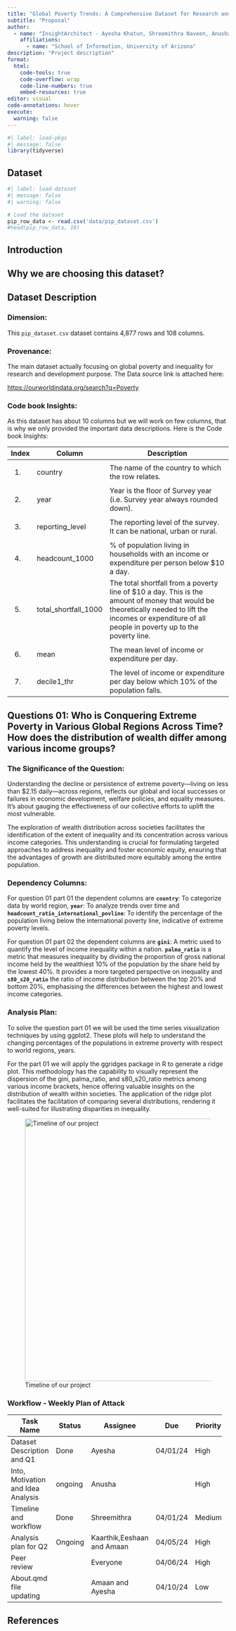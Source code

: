 ```yaml
---
title: "Global Poverty Trends: A Comprehensive Dataset for Research and Development"
subtitle: "Proposal"
author: 
  - name: "InsightArchitect - Ayesha Khatun, Shreemithra Naveen, Anusha Nagaraja,Eeshaan Sourabh Reddy Mummil, Kaarthik Sai Patibandla, Amaan Mulla "
    affiliations:
      - name: "School of Information, University of Arizona"
description: "Project description"
format:
  html:
    code-tools: true
    code-overflow: wrap
    code-line-numbers: true
    embed-resources: true
editor: visual
code-annotations: hover
execute:
  warning: false
---
```


```r
#| label: load-pkgs
#| message: false
library(tidyverse)
```

## Dataset

```r
#| label: load-dataset
#| message: false
#| warning: false

# Load the dataset
pip_row_data <- read.csv('data/pip_dataset.csv')
#head(pip_row_data, 10)
```

## Introduction

## Why we are choosing this dataset?

## Dataset Description

### Dimension:

This `pip_dataset.csv` dataset contains 4,877 rows and 108 columns.

### Provenance:

The main dataset actually focusing on global poverty and inequality for research and development purpose. The Data source link is attached here:

<https://ourworldindata.org/search?q=Poverty>

### Code book Insights:

As this dataset has about 10 columns but we will work on few columns, that is why we only provided the important data descriptions. Here is the Code book Insights:

+--------+----------------------+-----------------------------------------------------------------------------------------------------------------------------------------------------------------------------------------------------------+
| Index  | Column               | Description                                                                                                                                                                                               |
+========+======================+===========================================================================================================================================================================================================+
| 1.     | country              | The name of the country to which the row relates.                                                                                                                                                         |
+--------+----------------------+-----------------------------------------------------------------------------------------------------------------------------------------------------------------------------------------------------------+
| 2.     | year                 | Year is the floor of Survey year (i.e. Survey year always rounded down).                                                                                                                                  |
+--------+----------------------+-----------------------------------------------------------------------------------------------------------------------------------------------------------------------------------------------------------+
| 3.     | reporting_level      | The reporting level of the survey. It can be national, urban or rural.                                                                                                                                    |
+--------+----------------------+-----------------------------------------------------------------------------------------------------------------------------------------------------------------------------------------------------------+
| 4.     | headcount_1000       | \% of population living in households with an income or expenditure per person below \$10 a day.                                                                                                          |
+--------+----------------------+-----------------------------------------------------------------------------------------------------------------------------------------------------------------------------------------------------------+
| 5.     | total_shortfall_1000 | The total shortfall from a poverty line of \$10 a day. This is the amount of money that would be theoretically needed to lift the incomes or expenditure of all people in poverty up to the poverty line. |
+--------+----------------------+-----------------------------------------------------------------------------------------------------------------------------------------------------------------------------------------------------------+
| 6.     | mean                 | The mean level of income or expenditure per day.                                                                                                                                                          |
+--------+----------------------+-----------------------------------------------------------------------------------------------------------------------------------------------------------------------------------------------------------+
| 7.     | decile1_thr          | The level of income or expenditure per day below which 10% of the population falls.                                                                                                                       |
+--------+----------------------+-----------------------------------------------------------------------------------------------------------------------------------------------------------------------------------------------------------+

## Questions 01: Who is Conquering Extreme Poverty in Various Global Regions Across Time? How does the distribution of wealth differ among various income groups?

### The Significance of the Question:

Understanding the decline or persistence of extreme poverty—living on less than \$2.15 daily—across regions, reflects our global and local successes or failures in economic development, welfare policies, and equality measures. It's about gauging the effectiveness of our collective efforts to uplift the most vulnerable.

The exploration of wealth distribution across societies facilitates the identification of the extent of inequality and its concentration across various income categories. This understanding is crucial for formulating targeted approaches to address inequality and foster economic equity, ensuring that the advantages of growth are distributed more equitably among the entire population.

### Dependency Columns:

For question 01 part 01 the dependent columns are **`country`**: To categorize data by world region, **`year`**: To analyze trends over time and **`headcount_ratio_international_povline`**: To identify the percentage of the population living below the international poverty line, indicative of extreme poverty levels.

For question 01 part 02 the dependent columns are **`gini`**: A metric used to quantify the level of income inequality within a nation. **`palma_ratio`** is a metric that measures inequality by dividing the proportion of gross national income held by the wealthiest 10% of the population by the share held by the lowest 40%. It provides a more targeted perspective on inequality and **`s80_s20_ratio`** the ratio of income distribution between the top 20% and bottom 20%, emphasising the differences between the highest and lowest income categories.

### Analysis Plan:

To solve the question part 01 we will be used the time series visualization techniques by using ggplot2. These plots will help to understand the changing percentages of the populations in extreme proverty with respect to world regions, years.

For the part 01 we will apply the ggridges package in R to generate a ridge plot. This methodology has the capability to visually represent the dispersion of the gini, palma_ratio, and s80_s20_ratio metrics among various income brackets, hence offering valuable insights on the distribution of wealth within societies. The application of the ridge plot facilitates the facilitation of comparing several distributions, rendering it well-suited for illustrating disparities in inequality.

![Timeline of our project](images/Timeline - Insight Architech (1).jpg){fig-align="center" width="597"}

### Workflow - Weekly Plan of Attack 

+-------------------------------------+---------+------------------------------+-----------+-----------+--------------------------+
| Task Name                           | Status  | Assignee                     | Due       | Priority  | Summary                  |
+=====================================+=========+==============================+===========+===========+==========================+
| Dataset Description and Q1          | Done    | Ayesha                       | 04/01/24  | High      | To review the questions. |
+-------------------------------------+---------+------------------------------+-----------+-----------+--------------------------+
| Into, Motivation and Idea Analysis  | ongoing | Anusha                       |           | High      |                          |
+-------------------------------------+---------+------------------------------+-----------+-----------+--------------------------+
| Timeline and workflow               | Done    | Shreemithra                  | 04/01/24  | Medium    | Reviewed                 |
+-------------------------------------+---------+------------------------------+-----------+-----------+--------------------------+
| Analysis plan for Q2                | Ongoing | Kaarthik,Eeshaan and Amaan   | 04/05/24  | High      |                          |
+-------------------------------------+---------+------------------------------+-----------+-----------+--------------------------+
| Peer review                         |         | Everyone                     | 04/06/24  | High      |                          |
+-------------------------------------+---------+------------------------------+-----------+-----------+--------------------------+
| About.qmd file updating             |         | Amaan and Ayesha             | 04/10/24  | Low       |                          |
+-------------------------------------+---------+------------------------------+-----------+-----------+--------------------------+

## References
